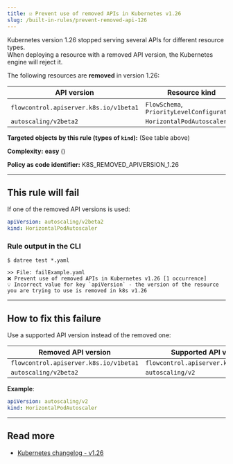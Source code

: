 ```yaml
---
title: ☑️ Prevent use of removed APIs in Kubernetes v1.26
slug: /built-in-rules/prevent-removed-api-126
---
```



Kubernetes version 1.26 stopped serving several APIs for different resource types.  
When deploying a resource with a removed API version, the Kubernetes engine will reject it.

The following resources are **removed** in version 1.26:

| API version | Resource kind |
|-------------|---------------|
| `flowcontrol.apiserver.k8s.io/v1beta1` | `FlowSchema`, `PriorityLevelConfiguration` |
| `autoscaling/v2beta2` | `HorizontalPodAutoscaler` |

**Targeted objects by this rule (types of **`kind`**):** (See table above)

**Complexity:** **easy** (<Complexity/>)

**Policy as code identifier:** K8S_REMOVED_APIVERSION_1.26

---

## This rule will fail

If one of the removed API versions is used:

```yaml
apiVersion: autoscaling/v2beta2
kind: HorizontalPodAutoscaler
```

### Rule output in the CLI

```terminal
$ datree test *.yaml

>> File: failExample.yaml
❌ Prevent use of removed APIs in Kubernetes v1.26 [1 occurrence]
💡 Incorrect value for key `apiVersion` - the version of the resource you are trying to use is removed in k8s v1.26
```

---

## How to fix this failure

Use a supported API version instead of the removed one:

| Removed API version | Supported API version |
|-------------|---------------|
| `flowcontrol.apiserver.k8s.io/v1beta1` | `flowcontrol.apiserver.k8s.io/v1beta3` |
| `autoscaling/v2beta2` | `autoscaling/v2` |

**Example**:  

```yaml
apiVersion: autoscaling/v2
kind: HorizontalPodAutoscaler
```

---

## Read more

- [Kubernetes changelog - v1.26](https://github.com/kubernetes/kubernetes/blob/master/CHANGELOG/CHANGELOG-1.26.md#deprecations-and-removals)
